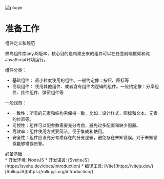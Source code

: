 
<Meta title="Docs/Prepara" />

<style>{`
  .subheading {
    --mediumdark: '#999999';
    font-weight: 900;
    font-size: 20px;
    color: #333;
    letter-spacing: 6px;
    line-height: 24px;
    text-transform: uppercase;
    margin-bottom: 12px;
    margin-top: 40px;
  }

  .link-list {
    display: grid;
    grid-template-columns: 1fr;
    grid-template-rows: 1fr 1fr;
    row-gap: 10px;
  }

  @media (min-width: 620px) {
    .link-list {
      row-gap: 20px;
      column-gap: 20px;
      grid-template-columns: 1fr 1fr;
    }
  }

  @media all and (-ms-high-contrast:none) {
  .link-list {
      display: -ms-grid;
      -ms-grid-columns: 1fr 1fr;
      -ms-grid-rows: 1fr 1fr;
    }
  }

  .link-item {
    display: block;
    padding: 20px 30px 20px 15px;
    border: 1px solid #00000010;
    border-radius: 5px;
    transition: background 150ms ease-out, border 150ms ease-out, transform 150ms ease-out;
    color: #333333;
    display: flex;
    align-items: flex-start;
  }

  .link-item:hover {
    border-color: #1EA7FD50;
    transform: translate3d(0, -3px, 0);
    box-shadow: rgba(0, 0, 0, 0.08) 0 3px 10px 0;
  }

  .link-item:active {
    border-color: #1EA7FD;
    transform: translate3d(0, 0, 0);
  }

  .link-item strong {
    font-weight: 700;
    display: block;
    margin-bottom: 2px;
  }
  
  .link-item img {
    height: 40px;
    width: 40px;
    margin-right: 15px;
    flex: none;
  }

  .link-item span {
    font-size: 14px;
    line-height: 20px;
  }

  .tip {
    display: inline-block;
    border-radius: 1em;
    font-size: 11px;
    line-height: 12px;
    font-weight: 700;
    background: #E7FDD8;
    color: #66BF3C;
    padding: 4px 12px;
    margin-right: 10px;
    vertical-align: top;
  }

  .tip-wrapper {
    font-size: 13px;
    line-height: 20px;
    margin-top: 40px;
    margin-bottom: 40px;
  }

  .tip-wrapper code {
    font-size: 12px;
    display: inline-block;
  }

`}</style>

<span>
  <img src={Plugin} alt="plugin" />
  <h1>准备工作</h1>
</span>

  <div className="subheading">组件定义和规范</div>

  蜂鸟组件库anyJS版本，核心目的是构建出来的组件可以在任意前端框架和纯JavaScript环境运行。

  组件分类：

  * 基础组件： 最小粒度使用的组件。一般约定像：按钮、图标等
  * 高级组件： 使用其他组件、或者含有组件内逻辑的组件。一般约定像：分享组件、挂件组件、弹窗组件等

  一般规范：

  * 一致性：所有的元素和结构需保持一致，比如：设计样式、图标和文本、元素的位置等。
  * 可控性：组件可以配参数需要充分考虑，避免过多配置和缺少配置。
  * 高效率：组件使用方式要简洁，便于集成和使用。
  * 安全性：组件应该充分考虑存在的分支逻辑，避免存在未知错误。对于未知错误能够错误告警。


  <div className="subheading">必备基础</div>
  * 开发环境: NodeJS
  * 开发语言: [SvelteJS](https://svelte.dev/docs/introduction) 
  * 编译工具: [Vite](https://vitejs.dev/) [RollupJS](https://rollupjs.org/introduction/)
